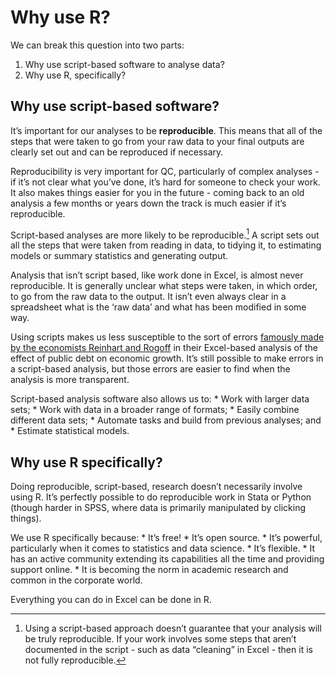 # Why use R?

We can break this question into two parts:

1. Why use script-based software to analyse data?
2. Why use R, specifically?

## Why use script-based software? {#why-script}

It's important for our analyses to be **reproducible**. This means that all of the steps that were taken to go from your raw data to your final outputs are clearly set out and can be reproduced if necessary. 

Reproducibility is very important for QC, particularly of complex analyses - if it's not clear what you've done, it's hard for someone to check your work. It also makes things easier for you in the future - coming back to an old analysis a few months or years down the track is much easier if it's reproducible.

Script-based analyses are more likely to be reproducible.^[Using a script-based approach doesn't guarantee that your analysis will be truly reproducible. If your work involves some steps that aren't documented in the script - such as data "cleaning" in Excel - then it is not fully reproducible.] A script sets out all the steps that were taken from reading in data, to tidying it, to estimating models or summary statistics and generating output. 

Analysis that isn't script based, like work done in Excel, is almost never reproducible. It is generally unclear what steps were taken, in which order, to go from the raw data to the output. It isn't even always clear in a spreadsheet what is the 'raw data' and what has been modified in some way.

Using scripts makes us less susceptible to the sort of errors [famously made by the economists Reinhart and Rogoff](https://en.wikipedia.org/wiki/Growth_in_a_Time_of_Debt#Methodological_flaws) in their Excel-based analysis of the effect of public debt on economic growth. It's still possible to make errors in a script-based analysis, but those errors are easier to find when the analysis is more transparent.

Script-based analysis software also allows us to:
* Work with larger data sets;
* Work with data in a broader range of formats;
* Easily combine different data sets;
* Automate tasks and build from previous analyses; and
* Estimate statistical models.

## Why use R specifically? {#why-R}

Doing reproducible, script-based, research doesn't necessarily involve using R. It's perfectly possible to do reproducible work in Stata or Python (though harder in SPSS, where data is primarily manipulated by clicking things).

We use R specifically because:
* It's free!
* It's open source.
* It's powerful, particularly when it comes to statistics and data science.
* It's flexible.
* It has an active community extending its capabilities all the time and providing support online.
* It is becoming the norm in academic research and common in the corporate world.

Everything you can do in Excel can be done in R.

